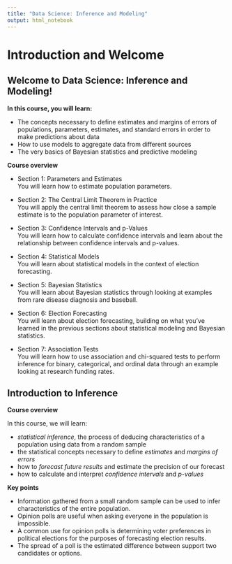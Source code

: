 ```yaml
---
title: "Data Science: Inference and Modeling"
output: html_notebook
---
```


# Introduction and Welcome

## Welcome to Data Science: Inference and Modeling!

**In this course, you will learn:**

* The concepts necessary to define estimates and margins of errors of populations, parameters, estimates, and standard errors in order to make predictions about data
* How to use models to aggregate data from different sources
* The very basics of Bayesian statistics and predictive modeling

**Course overview**

* Section 1: Parameters and Estimates  
You will learn how to estimate population parameters.

* Section 2: The Central Limit Theorem in Practice  
You will apply the central limit theorem to assess how close a sample estimate is to the population parameter of interest.

* Section 3: Confidence Intervals and p-Values  
You will learn how to calculate confidence intervals and learn about the relationship between confidence intervals and p-values.

* Section 4: Statistical Models  
You will learn about statistical models in the context of election forecasting.

* Section 5: Bayesian Statistics  
You will learn about Bayesian statistics through looking at examples from rare disease diagnosis and baseball.

* Section 6: Election Forecasting  
You will learn about election forecasting, building on what you've learned in the previous sections about statistical modeling and Bayesian statistics.

* Section 7: Association Tests  
You will learn how to use association and chi-squared tests to perform inference for binary, categorical, and ordinal data through an example looking at research funding rates.


## Introduction to Inference

**Course overview**

In this course, we will learn:

* *statistical inference*, the process of deducing characteristics of a population using data from a random sample
* the statistical concepts necessary to define *estimates* and *margins of errors*
* how to *forecast future results* and estimate the precision of our forecast
* how to calculate and interpret *confidence intervals* and *p-values*

**Key points**

* Information gathered from a small random sample can be used to infer characteristics of the entire population.
* Opinion polls are useful when asking everyone in the population is impossible.
* A common use for opinion polls is determining voter preferences in political elections for the purposes of forecasting election results.
* The spread of a poll is the estimated difference between support two candidates or options.
